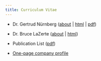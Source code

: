 ```yaml
---
title: Curriculum Vitae
---
```


- Dr. Gertrud Nürnberg ([about](about.html#gertrud) | [html](cv_gertrud.html) | [pdf](assets/cv_gertrud.pdf))

- Dr. Bruce LaZerte ([about](about.html#bruce) | [html](cv_bruce.html))

- Publication List ([pdf](assets/Publication List.pdf))
- [One-page company profile](assets/FWR_Profile.pdf)
